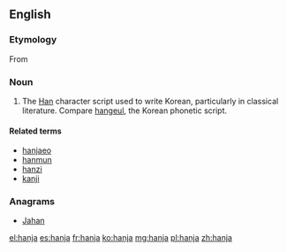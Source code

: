 ==English==
{{wikipedia}}

===Etymology===
From {{etyl|ko|en}} {{ko-inline|한자|hanja|Chinese characters|漢字}}

{{rfp|lang=en}}

===Noun===
{{en-noun|hanja}}

# The [[Han]] character script used to write Korean, particularly in classical literature. Compare [[hangeul]], the Korean phonetic script. <!-- note that current academic writing often contains large quantities of hanja, it is hardly out of use! -->

====Related terms====
* [[hanjaeo]]
* [[hanmun]]
* [[hanzi]]
* [[kanji]]

===Anagrams===
* [[Jahan#English|Jahan]]

[[el:hanja]]
[[es:hanja]]
[[fr:hanja]]
[[ko:hanja]]
[[mg:hanja]]
[[pl:hanja]]
[[zh:hanja]]